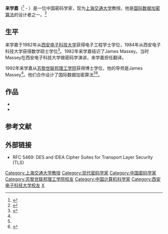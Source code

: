 '''来学嘉'''（{{bd|1954年|6月4日|||}}<ref name=diss>{{cite web|title=On the Design and Security of Block Ciphers|author=Xuejia Lai|publisher=Hartung-Gorre|year=1992|url=http://e-collection.library.ethz.ch/eserv/eth:38650/eth-38650-02.pdf|access-date=2014-11-14|archive-date=2016-03-04|archive-url=https://web.archive.org/web/20160304050104/http://e-collection.library.ethz.ch/eserv/eth:38650/eth-38650-02.pdf|dead-url=no}}</ref> - ）是一位中国密码学家，现为[[上海交通大学|上海交通大学]]教授。他是[[国际数据加密算法|国际数据加密算法]]的设计者之一。<ref>{{cite web|url=http://xxaqxy.cuit.edu.cn/info/1096/1270.htm|title=国际著名密码专家来学嘉教授来我院作学术报告|publisher=成都信息工程学院|accessdate=2014-11-14|date=2009年2月24日|deadurl=yes|archiveurl=https://web.archive.org/web/20141128000215/http://xxaqxy.cuit.edu.cn/info/1096/1270.htm|archivedate=2014年11月28日}}</ref>

==生平==
来学嘉于1982年从[[西安电子科技大学|西安电子科技大学]]获得电子工程学士学位，1984年从西安电子科技大学获得数学硕士学位<ref name=enbio>{{cite web|url=http://cis.sjtu.edu.cn/index.php/Xuejia_Lai|title=Xuejia Lai - CIS Lab, SJTU, China|publisher=上海交通大学|date=4 November 2008|deadurl=yes|archiveurl=https://web.archive.org/web/20090120124726/http://cis.sjtu.edu.cn/index.php/Xuejia_Lai|archivedate=2009年1月20日}}{{en}}</ref>。1982年来学嘉结识了James Massey。当时Massey在西安电子科技大学做密码学演讲，来学嘉担任翻译。

1992年来学嘉从[[苏黎世联邦理工学院|苏黎世联邦理工学院]]获得博士学位，他的导师是James Massey<ref name=enbio />。他们合作设计了国际数据加密算法<ref name=diss /><ref>{{cite web|url=http://acm.sjtu.edu.cn/%E7%8F%AD%E7%BA%A7%E4%BB%8B%E7%BB%8D/%E4%BB%BB%E8%AF%BE%E6%95%99%E5%B8%88/%E5%B8%B8%E4%BB%BB%E6%95%99%E5%B8%88/%E6%9D%A5%E5%AD%A6%E5%98%89|title=上海交通大学ACM班 - 来学嘉|publisher=上海交通大学|access-date=2014-11-14|archive-date=2019-06-29|archive-url=https://web.archive.org/web/20190629115828/https://acm.sjtu.edu.cn/%E7%8F%AD%E7%BA%A7%E4%BB%8B%E7%BB%8D/%E4%BB%BB%E8%AF%BE%E6%95%99%E5%B8%88/%E5%B8%B8%E4%BB%BB%E6%95%99%E5%B8%88/%E6%9D%A5%E5%AD%A6%E5%98%89|dead-url=no}}</ref>。

==作品==
*{{cite web|title=A Proposal for a New Block Encryption Standard|url=http://link.springer.com/chapter/10.1007%2F3-540-46877-3_35|author=Xuejia Lai, James L. Massey|year=1991|access-date=2014-11-14|archive-date=2021-02-24|archive-url=https://web.archive.org/web/20210224161300/http://link.springer.com/chapter/10.1007/3-540-46877-3_35|dead-url=no}}
*{{cite book|isbn=9783891915738|title=On the design and security of block ciphers|author=Xuejia Lai|year=1992|publisher=Hartung-Gorre}}

==参考文献==
{{reflist}}

==外部链接==
* RFC 5469: DES and IDEA Cipher Suites for Transport Layer Security (TLS)

{{Authority control}}
{{DEFAULTSORT:Lai, Xuejia}}
[[Category:上海交通大学教授|Category:上海交通大学教授]]
[[Category:现代密码学家|Category:现代密码学家]]
[[Category:中国密码学家|Category:中国密码学家]]
[[Category:苏黎世联邦理工学院校友|Category:苏黎世联邦理工学院校友]]
[[Category:中国计算机科学家|Category:中国计算机科学家]]
[[Category:西安电子科技大学校友|Category:西安电子科技大学校友]]
[[Category:来姓|X]]